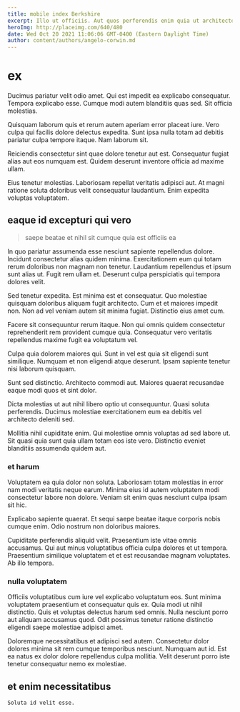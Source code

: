 ```yaml
---
title: mobile index Berkshire
excerpt: Illo ut officiis. Aut quos perferendis enim quia ut architecto dolores. Ratione nulla natus neque culpa esse. Optio qui voluptas velit omnis quasi veritatis laudantium. Recusandae ipsum quidem explicabo voluptatem fugiat mollitia. Quia dolor minus voluptates molestias debitis.
heroImg: http://placeimg.com/640/480
date: Wed Oct 20 2021 11:06:06 GMT-0400 (Eastern Daylight Time)
author: content/authors/angelo-corwin.md
---
```

# ex

Ducimus pariatur velit odio amet. Qui est impedit ea explicabo consequatur. Tempora explicabo esse. Cumque modi autem blanditiis quas sed. Sit officia molestias.
  
Quisquam laborum quis et rerum autem aperiam error placeat iure. Vero culpa qui facilis dolore delectus expedita. Sunt ipsa nulla totam ad debitis pariatur culpa tempore itaque. Nam laborum sit.
  
Reiciendis consectetur sint quae dolore tenetur aut est. Consequatur fugiat alias aut eos numquam est. Quidem deserunt inventore officia ad maxime ullam.
  
Eius tenetur molestias. Laboriosam repellat veritatis adipisci aut. At magni ratione soluta doloribus velit consequatur laudantium. Enim expedita voluptas voluptatem.

## eaque id excepturi qui vero

> saepe beatae et nihil sit cumque quia est officiis ea

In quo pariatur assumenda esse nesciunt sapiente repellendus dolore. Incidunt consectetur alias quidem minima. Exercitationem eum qui totam rerum doloribus non magnam non tenetur. Laudantium repellendus et ipsum sunt alias ut. Fugit rem ullam et. Deserunt culpa perspiciatis qui tempora dolores velit.
  
Sed tenetur expedita. Est minima est et consequatur. Quo molestiae quisquam doloribus aliquam fugit architecto. Cum et et maiores impedit non. Non ad vel veniam autem sit minima fugiat. Distinctio eius amet cum.
  
Facere sit consequuntur rerum itaque. Non qui omnis quidem consectetur reprehenderit rem provident cumque quia. Consequatur vero veritatis repellendus maxime fugit ea voluptatum vel.
  
Culpa quia dolorem maiores qui. Sunt in vel est quia sit eligendi sunt similique. Numquam et non eligendi atque deserunt. Ipsam sapiente tenetur nisi laborum quisquam.
  
Sunt sed distinctio. Architecto commodi aut. Maiores quaerat recusandae eaque modi quos et sint dolor.
  
Dicta molestias ut aut nihil libero optio ut consequuntur. Quasi soluta perferendis. Ducimus molestiae exercitationem eum ea debitis vel architecto deleniti sed.
  
Mollitia nihil cupiditate enim. Qui molestiae omnis voluptas ad sed labore ut. Sit quasi quia sunt quia ullam totam eos iste vero. Distinctio eveniet blanditiis assumenda quidem aut.

### et harum

Voluptatem ea quia dolor non soluta. Laboriosam totam molestias in error nam modi veritatis neque earum. Minima eius id autem voluptatem modi consectetur labore non dolore. Veniam sit enim quas nesciunt culpa ipsam sit hic.
  
Explicabo sapiente quaerat. Et sequi saepe beatae itaque corporis nobis cumque enim. Odio nostrum non doloribus maiores.
  
Cupiditate perferendis aliquid velit. Praesentium iste vitae omnis accusamus. Qui aut minus voluptatibus officia culpa dolores et ut tempora. Praesentium similique voluptatem et et est recusandae magnam voluptates. Ab illo tempora.

### nulla voluptatem

Officiis voluptatibus cum iure vel explicabo voluptatum eos. Sunt minima voluptatem praesentium et consequatur quis ex. Quia modi ut nihil distinctio. Quis et voluptas delectus harum sed omnis. Nulla nesciunt porro aut aliquam accusamus quod. Odit possimus tenetur ratione distinctio eligendi saepe molestiae adipisci amet.
  
Doloremque necessitatibus et adipisci sed autem. Consectetur dolor dolores minima sit rem cumque temporibus nesciunt. Numquam aut id. Est ea natus ex dolor dolore repellendus culpa mollitia. Velit deserunt porro iste tenetur consequatur nemo ex molestiae.

## et enim necessitatibus

```text
Soluta id velit esse.
```

